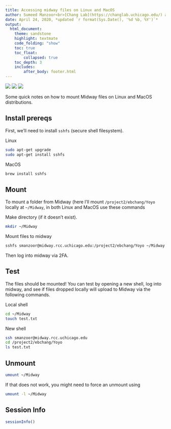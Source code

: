 ```yaml
---
title: Accessing midway files on Linux and MacOS
author: Sumeed Manzoor<br>[Chang Lab](https://changlab.uchicago.edu/) at the University of Chicago
date: April 24, 2020, *updated `r format(Sys.Date(), '%d %b, %Y')`*
output: 
  html_document:
    theme: sandstone
    highlight: textmate
    code_folding: "show"
    toc: true
    toc_float:
        collapsed: true
    toc_depth: 3
    includes:
        after_body: footer.html
---
```


<a href="http://yoyomanzoor.github.io/Chang-Lab-Notebook/" class="fa fa-home"></a>

<a href="https://changlab.uchicago.edu/" alt="The Chang Lab at the University of Chicago"><img src="https://img.shields.io/badge/%E2%80%8F%E2%80%8F%E2%80%8E-Chang%20Lab-blue?style=flat-square&logo=jekyll" /></a>
<a href="https://github.com/Yoyomanzoor/MouseTrapper" alt="Github Repo"><img src="https://img.shields.io/badge/%E2%80%8F%E2%80%8F%E2%80%8E-github%20repo-blueviolet?style=flat-square&logo=github" /></a>
<a href="" alt="tag"><img src="https://img.shields.io/badge/tags-programming%20|%20notes%20|%20tutorial%20|%20rmarkdown%20|%20RCCMidway-lightgrey?style=flat-square" /></a>

Some quick notes on how to mount Midway files on Linux and MacOS distributions.

## Install prereqs

First, we'll need to install `sshfs` (secure shell filesystem).

Linux

```bash
sudo apt-get upgrade
sudo apt-get install sshfs
```

MacOS

```bash
brew install sshfs
```

## Mount

To mount a folder from Midway (here I'll mount `/project2/ebchang/Yoyo` locally at `~/Midway`, in both Linux and MacOS use these commands

Make directory (if it doesn't exist).

```bash
mkdir ~/Midway
```

Mount files to midway

```bash
sshfs smanzoor@midway.rcc.uchicago.edu:/project2/ebchang/Yoyo ~/Midway
```

Then log into midway via 2FA.

## Test

The files should be mounted! You can test by opening a new shell, log into midway, and see if files dropped locally will upload to Midway via the following commands.

Local shell

```bash
cd ~/Midway
touch test.txt
```

New shell

```bash
ssh smanzoor@midway.rcc.uchicago.edu
cd /project2/ebchang/Yoyo
ls test.txt
```

## Unmount

```bash
umount ~/Midway
```

If that does not work, you might need to force an unmount using

```bash
umount -l ~/Midway
```

## Session Info

```r
sessionInfo()
```

